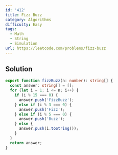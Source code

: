 ```yaml
---
id: '412'
title: Fizz Buzz
category: Algorithms
difficulty: Easy
tags:
  - Math
  - String
  - Simulation
url: https://leetcode.com/problems/fizz-buzz
---
```


## Solution

```typescript filename="solution.ts" copy
export function fizzBuzz(n: number): string[] {
  const answer: string[] = [];
  for (let i = 1; i <= n; i++) {
    if (i % 15 === 0) {
      answer.push('FizzBuzz');
    } else if (i % 3 === 0) {
      answer.push('Fizz');
    } else if (i % 5 === 0) {
      answer.push('Buzz');
    } else {
      answer.push(i.toString());
    }
  }
  return answer;
}
```

